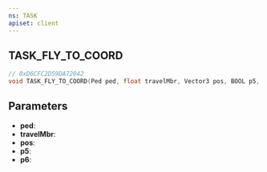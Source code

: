 ```yaml
---
ns: TASK
apiset: client
---
```

## TASK_FLY_TO_COORD

```c
// 0xD6CFC2D59DA72042
void TASK_FLY_TO_COORD(Ped ped, float travelMbr, Vector3 pos, BOOL p5, BOOL p6);
```


## Parameters
* **ped**:
* **travelMbr**:
* **pos**:
* **p5**:
* **p6**: